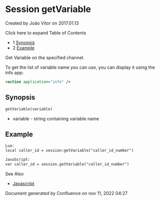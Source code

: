 
# Session getVariable 

 Created by  João Vitor on 2017.01.13

Click here to expand Table of Contents

* 1 [Synopsis](#synopsis)
* 2 [Example](#example)

Get Variable on the specified channel.

To get the list of variable name you can use, you can display it using the info app:

```xml
<action application="info" />
```

## Synopsis

```xml
getVariable(variable)
```

* variable - string containing variable name

## Example

```xml
Lua:
local caller_id = session:getVariable("caller_id_number")
```

```xml
JavaScript:
var caller_id = session.getVariable("caller_id_number")
```

See Also

* [Javascript](https://wiki.freeswitch.org/wiki/Javascript)

Document generated by Confluence on nov 11, 2022 04:27
